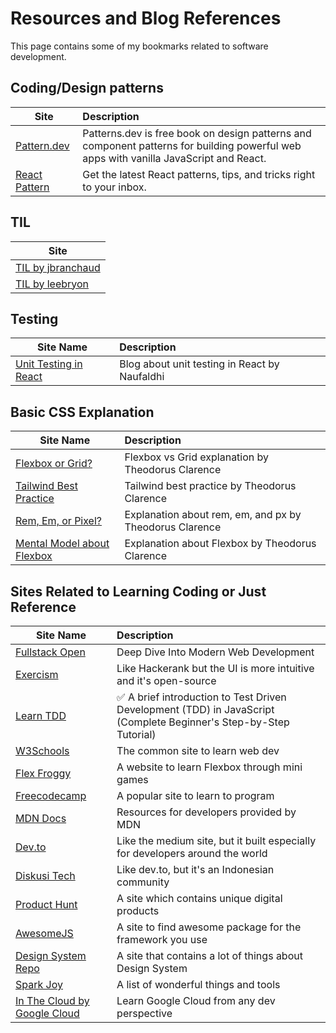 
# Resources and Blog References

<Callout>
  This page contains some of my bookmarks related to software development.
</Callout>

## Coding/Design patterns

| Site                                        | Description                                                                                                                           |
| ------------------------------------------- | :------------------------------------------------------------------------------------------------------------------------------------ |
| [Pattern.dev](https://www.patterns.dev/)    | Patterns.dev is free book on design patterns and component patterns for building powerful web apps with vanilla JavaScript and React. |
| [React Pattern](https://reactpatterns.com/) | Get the latest React patterns, tips, and tricks right to your inbox.                                                                  |

## TIL

| Site                                                          |
| ------------------------------------------------------------- |
| [TIL by jbranchaud](https://github.com/jbranchaud/til#nextjs) |
| [TIL by leebryon](https://leebyron.com/til/)                  |

## Testing

| Site Name                                                                            | Description                                   |
| ------------------------------------------------------------------------------------ | :-------------------------------------------- |
| [Unit Testing in React](https://blog.cerita-faldi.xyz/unit-testing-react-component/) | Blog about unit testing in React by Naufaldhi |

## Basic CSS Explanation

| Site Name                                                                              | Description                                             |
| -------------------------------------------------------------------------------------- | :------------------------------------------------------ |
| [Flexbox or Grid?](https://theodorusclarence.com/blog/btb-flexbox-grid)                | Flexbox vs Grid explanation by Theodorus Clarence       |
| [Tailwind Best Practice](https://theodorusclarence.com/blog/tailwindcss-best-practice) | Tailwind best practice by Theodorus Clarence            |
| [Rem, Em, or Pixel?](https://theodorusclarence.com/blog/btb-rem-em)                    | Explanation about rem, em, and px by Theodorus Clarence |
| [Mental Model about Flexbox](https://theodorusclarence.com/blog/btb-flex-mental-model) | Explanation about Flexbox by Theodorus Clarence         |

## Sites Related to Learning Coding or Just Reference

| Site Name                                                                                               | Description                                                                                                        |
| ------------------------------------------------------------------------------------------------------- | :----------------------------------------------------------------------------------------------------------------- |
| [Fullstack Open](https://fullstackopen.com/en/)                                                         | Deep Dive Into Modern Web Development                                                                              |
| [Exercism](https://exercism.org/mentoring)                                                              | Like Hackerank but the UI is more intuitive and it's open-source                                                   |
| [Learn TDD](https://github.com/dwyl/learn-tdd)                                                          | ✅ A brief introduction to Test Driven Development (TDD) in JavaScript (Complete Beginner's Step-by-Step Tutorial) |
| [W3Schools](https://www.w3schools.com/)                                                                 | The common site to learn web dev                                                                                   |
| [Flex Froggy](https://flexboxfroggy.com/)                                                               | A website to learn Flexbox through mini games                                                                      |
| [Freecodecamp](https://www.freecodecamp.org/)                                                           | A popular site to learn to program                                                                                 |
| [MDN Docs](https://developer.mozilla.org/en-US/)                                                        | Resources for developers provided by MDN                                                                           |
| [Dev.to](https://dev.to/)                                                                               | Like the medium site, but it built especially for developers around the world                                      |
| [Diskusi Tech](http://Diskusi.tech)                                                                     | Like dev.to, but it's an Indonesian community                                                                      |
| [Product Hunt](https://www.producthunt.com/)                                                            | A site which contains unique digital products                                                                      |
| [AwesomeJS](https://awesomejs.dev/)                                                                     | A site to find awesome package for the framework you use                                                           |
| [Design System Repo](https://designsystemsrepo.com/)                                                    | A site that contains a lot of things about Design System                                                           |
| [Spark Joy](https://github.com/sw-yx/spark-joy)                                                         | A list of wonderful things and tools                                                                               |
| [In The Cloud by Google Cloud](https://inthecloud.withgoogle.com/cloud-learning-paths-22/register.html) | Learn Google Cloud from any dev perspective                                                                        |
